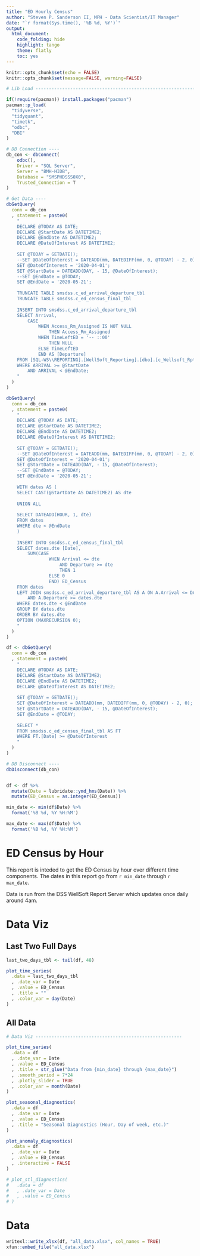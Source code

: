 ```yaml
---
title: "ED Hourly Census"
author: "Steven P. Sanderson II, MPH - Data Scientist/IT Manager"
date: "`r format(Sys.time(), '%B %d, %Y')`"
output:
  html_document:
    code_folding: hide
    highlight: tango
    theme: flatly
    toc: yes
---
```


```r
knitr::opts_chunk$set(echo = FALSE)
knitr::opts_chunk$set(message=FALSE, warning=FALSE)
```

```r
# Lib Load ----------------------------------------------------------------

if(!require(pacman)) install.packages("pacman")
pacman::p_load(
  "tidyverse",
  "tidyquant",
  "timetk",
  "odbc",
  "DBI"
)

```

```r

# DB Connection ----
db_con <- dbConnect(
    odbc(),
    Driver = "SQL Server",
    Server = "BMH-HIDB",
    Database = "SMSPHDSSS0X0",
    Trusted_Connection = T
)

# Get Data ----
dbGetQuery(
  conn = db_con
  , statement = paste0(
    "
    DECLARE @TODAY AS DATE;
    DECLARE @StartDate AS DATETIME2;
    DECLARE @EndDate AS DATETIME2;
    DECLARE @DateOfInterest AS DATETIME2;
    
    SET @TODAY = GETDATE();
    --SET @DateOfInterest = DATEADD(mm, DATEDIFF(mm, 0, @TODAY) - 2, 0);
    SET @DateOfInterest = '2020-04-01';
    SET @StartDate = DATEADD(DAY, - 15, @DateOfInterest);
    --SET @EndDate = @TODAY;
    SET @EndDate = '2020-05-21';
    
    TRUNCATE TABLE smsdss.c_ed_arrival_departure_tbl
    TRUNCATE TABLE smsdss.c_ed_census_final_tbl
    
    INSERT INTO smsdss.c_ed_arrival_departure_tbl
    SELECT Arrival,
    	CASE 
    		WHEN Access_Rm_Assigned IS NOT NULL
    			THEN Access_Rm_Assigned
    		WHEN TimeLeftED = '-- ::00'
    			THEN NULL
    		ELSE TimeLeftED
    		END AS [Departure]
    FROM [SQL-WS\\REPORTING].[WellSoft_Reporting].[dbo].[c_Wellsoft_Rpt_tbl]
    WHERE ARRIVAL >= @StartDate
    	AND ARRIVAL < @EndDate;
    "
  )
)

dbGetQuery(
  conn = db_con
  , statement = paste0(
    "
    DECLARE @TODAY AS DATE;
    DECLARE @StartDate AS DATETIME2;
    DECLARE @EndDate AS DATETIME2;
    DECLARE @DateOfInterest AS DATETIME2;
    
    SET @TODAY = GETDATE();
    --SET @DateOfInterest = DATEADD(mm, DATEDIFF(mm, 0, @TODAY) - 2, 0);
    SET @DateOfInterest = '2020-04-01';
    SET @StartDate = DATEADD(DAY, - 15, @DateOfInterest);
    --SET @EndDate = @TODAY;
    SET @EndDate = '2020-05-21';
    
    WITH dates AS (
  	SELECT CAST(@StartDate AS DATETIME2) AS dte
  	
  	UNION ALL
  	
  	SELECT DATEADD(HOUR, 1, dte)
  	FROM dates
  	WHERE dte < @EndDate
  	)
    
    INSERT INTO smsdss.c_ed_census_final_tbl
    SELECT dates.dte [Date],
    	SUM(CASE 
    			WHEN Arrival <= dte
    				AND Departure >= dte
    				THEN 1
    			ELSE 0
    			END) ED_Census
    FROM dates
    LEFT JOIN smsdss.c_ed_arrival_departure_tbl AS A ON A.Arrival <= DATEADD(HOUR, 1, dates.dte)
    	AND A.Departure >= dates.dte
    WHERE dates.dte < @EndDate
    GROUP BY dates.dte
    ORDER BY dates.dte
    OPTION (MAXRECURSION 0);
    "
  )
)

df <- dbGetQuery(
  conn = db_con
  , statement = paste0(
    "
    DECLARE @TODAY AS DATE;
    DECLARE @StartDate AS DATETIME2;
    DECLARE @EndDate AS DATETIME2;
    DECLARE @DateOfInterest AS DATETIME2;
    
    SET @TODAY = GETDATE();
    SET @DateOfInterest = DATEADD(mm, DATEDIFF(mm, 0, @TODAY) - 2, 0);
    SET @StartDate = DATEADD(DAY, - 15, @DateOfInterest);
    SET @EndDate = @TODAY;
    
    SELECT *
    FROM smsdss.c_ed_census_final_tbl AS FT
    WHERE FT.[Date] >= @DateOfInterest
    "
  )
)

# DB Disconnect ----
dbDisconnect(db_con)


df <- df %>%
  mutate(Date = lubridate::ymd_hms(Date)) %>%
  mutate(ED_Census = as.integer(ED_Census))

min_date <- min(df$Date) %>%
  format('%B %d, %Y %H:%M')

max_date <- max(df$Date) %>%
  format('%B %d, %Y %H:%M')

```

# ED Census by Hour

This report is inteded to get the ED Census by hour over different time components. The dates in this report go from `r min_date` through `r max_date`.

Data is run from the DSS WellSoft Report Server which updates once daily around 4am.


# Data Viz

## Last Two Full Days
```r
last_two_days_tbl <- tail(df, 48)

plot_time_series(
  .data = last_two_days_tbl
  , .date_var = Date
  , .value = ED_Census
  , .title = ""
  , .color_var = day(Date)
)

```

## All Data 
```r

# Data Viz -------------------------------------------------------

plot_time_series(
  .data = df
  , .date_var = Date
  , .value = ED_Census
  , .title = str_glue("Data from {min_date} through {max_date}")
  , .smooth_period = 7*24
  , .plotly_slider = TRUE
  , .color_var = month(Date)
)

plot_seasonal_diagnostics(
  .data = df
  , .date_var = Date
  , .value = ED_Census
  , .title = "Seasonal Diagnostics (Hour, Day of week, etc.)"
) 

plot_anomaly_diagnostics(
  .data = df
  , .date_var = Date
  , .value = ED_Census
  , .interactive = FALSE
)

# plot_stl_diagnostics(
#   .data = df
#   , .date_var = Date
#   , .value = ED_Census
# )

```

# Data
```r

writexl::write_xlsx(df, "all_data.xlsx", col_names = TRUE)
xfun::embed_file("all_data.xlsx")

```